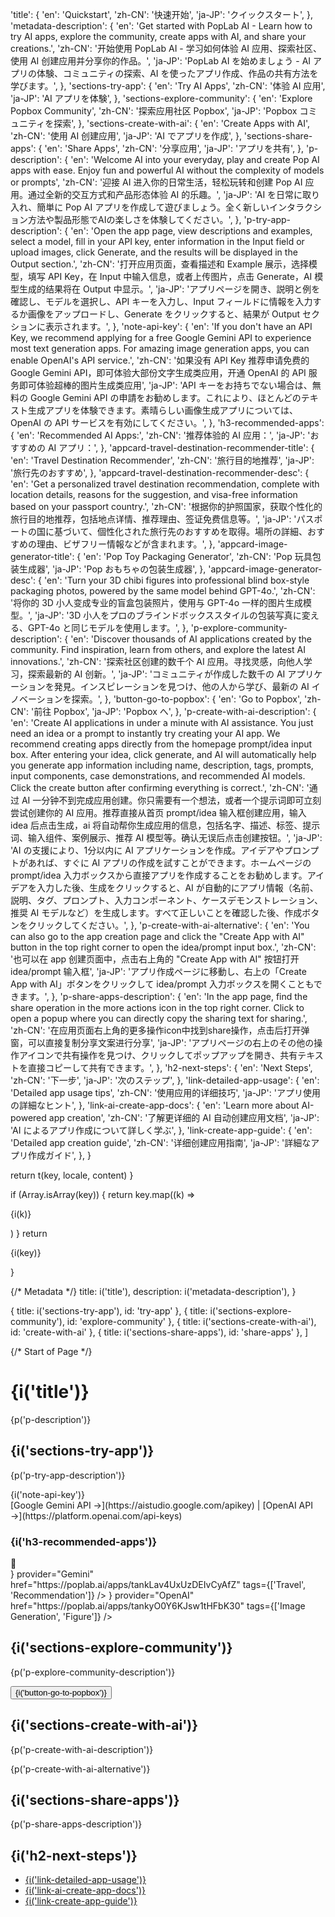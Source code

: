 

  'title': {
    'en': 'Quickstart',
    'zh-CN': '快速开始',
    'ja-JP': 'クイックスタート',
  },
  'metadata-description': {
    'en': 'Get started with PopLab AI - Learn how to try AI apps, explore the community, create apps with AI, and share your creations.',
    'zh-CN': '开始使用 PopLab AI - 学习如何体验 AI 应用、探索社区、使用 AI 创建应用并分享你的作品。',
    'ja-JP': 'PopLab AI を始めましょう - AI アプリの体験、コミュニティの探索、AI を使ったアプリ作成、作品の共有方法を学びます。',
  },
  'sections-try-app': {
    'en': 'Try AI Apps',
    'zh-CN': '体验 AI 应用',
    'ja-JP': 'AI アプリを体験',
  },
  'sections-explore-community': {
    'en': 'Explore Popbox Community',
    'zh-CN': '探索应用社区 Popbox',
    'ja-JP': 'Popbox コミュニティを探索',
  },
  'sections-create-with-ai': {
    'en': 'Create Apps with AI',
    'zh-CN': '使用 AI 创建应用',
    'ja-JP': 'AI でアプリを作成',
  },
  'sections-share-apps': {
    'en': 'Share Apps',
    'zh-CN': '分享应用',
    'ja-JP': 'アプリを共有',
  },
  'p-description': {
    'en': 'Welcome AI into your everyday, play and create Pop AI apps with ease. Enjoy fun and powerful AI without the complexity of models or prompts',
    'zh-CN': '迎接 AI 进入你的日常生活，轻松玩转和创建 Pop AI 应用。通过全新的交互方式和产品形态体验 AI 的乐趣。',
    'ja-JP': 'AI を日常に取り入れ、簡単に Pop AI アプリを作成して遊びましょう。全く新しいインタラクション方法や製品形態でAIの楽しさを体験してください。',
  },
  'p-try-app-description': {
    'en': 'Open the app page, view descriptions and examples, select a model, fill in your API key, enter information in the Input field or upload images, click Generate, and the results will be displayed in the Output section.',
    'zh-CN': '打开应用页面，查看描述和 Example 展示，选择模型，填写 API Key，在 Input 中输入信息，或者上传图片，点击 Generate，AI 模型生成的结果将在 Output 中显示。',
    'ja-JP': 'アプリページを開き、説明と例を確認し、モデルを選択し、API キーを入力し、Input フィールドに情報を入力するか画像をアップロードし、Generate をクリックすると、結果が Output セクションに表示されます。',
  },
  'note-api-key': {
    'en': 'If you don\'t have an API Key, we recommend applying for a free Google Gemini API to experience most text generation apps. For amazing image generation apps, you can enable OpenAI\'s API service.',
    'zh-CN': '如果没有 API Key 推荐申请免费的 Google Gemini API，即可体验大部份文字生成类应用，开通 OpenAI 的 API 服务即可体验超棒的图片生成类应用',
    'ja-JP': 'API キーをお持ちでない場合は、無料の Google Gemini API の申請をお勧めします。これにより、ほとんどのテキスト生成アプリを体験できます。素晴らしい画像生成アプリについては、OpenAI の API サービスを有効にしてください。',
  },
  'h3-recommended-apps': {
    'en': 'Recommended AI Apps:',
    'zh-CN': '推荐体验的 AI 应用：',
    'ja-JP': 'おすすめの AI アプリ：',
  },
  'appcard-travel-destination-recommender-title': {
    'en': 'Travel Destination Recommender',
    'zh-CN': '旅行目的地推荐',
    'ja-JP': '旅行先のおすすめ',
  },
  'appcard-travel-destination-recommender-desc': {
    'en': 'Get a personalized travel destination recommendation, complete with location details, reasons for the suggestion, and visa-free information based on your passport country.',
    'zh-CN': '根据你的护照国家，获取个性化的旅行目的地推荐，包括地点详情、推荐理由、签证免费信息等。',
    'ja-JP': 'パスポートの国に基づいて、個性化された旅行先のおすすめを取得。場所の詳細、おすすめの理由、ビザフリー情報などが含まれます。',
  },
  'appcard-image-generator-title': {
    'en': 'Pop Toy Packaging Generator',
    'zh-CN': 'Pop 玩具包装生成器',
    'ja-JP': 'Pop おもちゃの包装生成器',
  },
  'appcard-image-generator-desc': {
    'en': 'Turn your 3D chibi figures into professional blind box-style packaging photos, powered by the same model behind GPT-4o.',
    'zh-CN': '将你的 3D 小人变成专业的盲盒包装照片，使用与 GPT-4o 一样的图片生成模型。',
    'ja-JP': '3D 小人をプロのブラインドボックススタイルの包装写真に変える、GPT-4o と同じモデルを使用します。',
  },
  'p-explore-community-description': {
    'en': 'Discover thousands of AI applications created by the community. Find inspiration, learn from others, and explore the latest AI innovations.',
    'zh-CN': '探索社区创建的数千个 AI 应用。寻找灵感，向他人学习，探索最新的 AI 创新。',
    'ja-JP': 'コミュニティが作成した数千の AI アプリケーションを発見。インスピレーションを見つけ、他の人から学び、最新の AI イノベーションを探索。',
  },
  'button-go-to-popbox': {
    'en': 'Go to Popbox',
    'zh-CN': '前往 Popbox',
    'ja-JP': 'Popbox へ',
  },
  'p-create-with-ai-description': {
    'en': 'Create AI applications in under a minute with AI assistance. You just need an idea or a prompt to instantly try creating your AI app. We recommend creating apps directly from the homepage prompt/idea input box. After entering your idea, click generate, and AI will automatically help you generate app information including name, description, tags, prompts, input components, case demonstrations, and recommended AI models. Click the create button after confirming everything is correct.',
    'zh-CN': '通过 AI 一分钟不到完成应用创建。你只需要有一个想法，或者一个提示词即可立刻尝试创建你的 AI 应用。推荐直接从首页 prompt/idea 输入框创建应用，输入 idea 后点击生成，ai 将自动帮你生成应用的信息，包括名字、描述、标签、提示词、输入组件、案例展示、推荐 AI 模型等。确认无误后点击创建按钮。',
    'ja-JP': 'AI の支援により、1分以内に AI アプリケーションを作成。アイデアやプロンプトがあれば、すぐに AI アプリの作成を試すことができます。ホームページの prompt/idea 入力ボックスから直接アプリを作成することをお勧めします。アイデアを入力した後、生成をクリックすると、AI が自動的にアプリ情報（名前、説明、タグ、プロンプト、入力コンポーネント、ケースデモンストレーション、推奨 AI モデルなど）を生成します。すべて正しいことを確認した後、作成ボタンをクリックしてください。',
  },
  'p-create-with-ai-alternative': {
    'en': 'You can also go to the app creation page and click the "Create App with AI" button in the top right corner to open the idea/prompt input box.',
    'zh-CN': '也可以在 app 创建页面中，点击右上角的 "Create App with AI" 按钮打开 idea/prompt 输入框',
    'ja-JP': 'アプリ作成ページに移動し、右上の「Create App with AI」ボタンをクリックして idea/prompt 入力ボックスを開くこともできます。',
  },
  'p-share-apps-description': {
    'en': 'In the app page, find the share operation in the more actions icon in the top right corner. Click to open a popup where you can directly copy the sharing text for sharing.',
    'zh-CN': '在应用页面右上角的更多操作icon中找到share操作，点击后打开弹窗，可以直接复制分享文案进行分享',
    'ja-JP': 'アプリページの右上のその他の操作アイコンで共有操作を見つけ、クリックしてポップアップを開き、共有テキストを直接コピーして共有できます。',
  },
  'h2-next-steps': {
    'en': 'Next Steps',
    'zh-CN': '下一步',
    'ja-JP': '次のステップ',
  },
  'link-detailed-app-usage': {
    'en': 'Detailed app usage tips',
    'zh-CN': '使用应用的详细技巧',
    'ja-JP': 'アプリ使用の詳細なヒント',
  },
  'link-ai-create-app-docs': {
    'en': 'Learn more about AI-powered app creation',
    'zh-CN': '了解更详细的 AI 自动创建应用文档',
    'ja-JP': 'AI によるアプリ作成について詳しく学ぶ',
  },
  'link-create-app-guide': {
    'en': 'Detailed app creation guide',
    'zh-CN': '详细创建应用指南',
    'ja-JP': '詳細なアプリ作成ガイド',
  },
}

  return t(key, locale, content)
}

  if (Array.isArray(key)) {
    return key.map((k) => <p>{i(k)}</p>)
  }
  return <p>{i(key)}</p>
}

{/* Metadata */}
  title: i('title'),
  description: i('metadata-description'),
}

  { title: i('sections-try-app'), id: 'try-app' },
  { title: i('sections-explore-community'), id: 'explore-community' },
  { title: i('sections-create-with-ai'), id: 'create-with-ai' },
  { title: i('sections-share-apps'), id: 'share-apps' },
]

{/* Start of Page */}

# {i('title')}
<div className="lead">
  {p('p-description')}
</div>

## {i('sections-try-app')}

{p('p-try-app-description')}

<Note>
  {i('note-api-key')} 
  <br />
  [Google Gemini API →](https://aistudio.google.com/apikey) <span className="mx-2 text-zinc-300 dark:text-zinc-600">|</span> [OpenAI API →](https://platform.openai.com/api-keys)
</Note>

### {i('h3-recommended-apps')}

<div className="grid grid-cols-1 md:grid-cols-2 gap-6 my-8">
  <AppCard
    title={i('appcard-travel-destination-recommender-title')}
    description={i('appcard-travel-destination-recommender-desc')}
    icon={<div className="bg-[#ffe7c2] w-full h-full block text-5xl flex items-center justify-center">🌋</div>}
    provider="Gemini"
    href="https://poplab.ai/apps/tankLav4UxUzDEIvCyAfZ"
    tags={['Travel', 'Recommendation']}
  />
  <AppCard
    title={i('appcard-image-generator-title')}
    description={i('appcard-image-generator-desc')}
    icon={<img src="https://cdn.poplab.ai/tankyO0Y6KJsw1tHFbK30/app-icon.png" className="h-full w-full" />}
    provider="OpenAI"
    href="https://poplab.ai/apps/tankyO0Y6KJsw1tHFbK30"
    tags={['Image Generation', 'Figure']}
  />
</div>

## {i('sections-explore-community')}

{p('p-explore-community-description')}

<div className="not-prose my-6">
  <Button href="https://poplab.ai/popbox" arrow="right">
    {i('button-go-to-popbox')}
  </Button>
</div>

## {i('sections-create-with-ai')}

{p('p-create-with-ai-description')}

{p('p-create-with-ai-alternative')}

## {i('sections-share-apps')}

{p('p-share-apps-description')}

## {i('h2-next-steps')}

- [{i('link-detailed-app-usage')}](playapp)
- [{i('link-ai-create-app-docs')}](createappwithai)
- [{i('link-create-app-guide')}](createapp)

